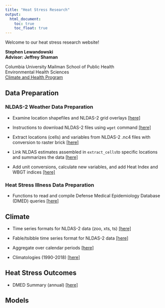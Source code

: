 ```yaml
---
title: "Heat Stress Research"
output:
  html_document:
    toc: true
    toc_float: true
---
```


Welcome to our heat stress research website!  

**Stephen Lewandowski**  
**Advisor: Jeffrey Shaman**  

Columbia University Mailman School of Public Health  
Environmental Health Sciences  
[Climate and Health Program](https://www.mailman.columbia.edu/research/climate-and-health-program)



## Data Preparation

### NLDAS-2 Weather Data Preparation
- Examine location shapefiles and NLDAS-2 grid overlays [[here]](shapefiles.html)  

- Instructions to download NLDAS-2 files using `wget` command [[here]](nldas_wget.html)  

- Extract locations (cells) and variables from NLDAS-2 .nc4 files with conversion to raster brick [[here]](extract_cells.html)  

- Link NLDAS estimates assembled in `extract_cells`to specific locations and summarizes the data [[here]](installation_nldas.html)

- Add unit conversions, calculate new variables, and add Heat Index and WBGT indices [[here]](nldas_indices.html)

### Heat Stress Illness Data Preparation
- Functions to read and compile Defense Medical Epidemiology Database (DMED) queries [[here]](dmed_read.html)

## Climate 

- Time series formats for NLDAS-2 data (zoo, xts, ts) [[here]](nldas_timeseries.html)

- Fable/tsibble time series format for NLDAS-2 data [[here]](nldas_fable.html)

- Aggregate over calendar periods [[here]](nldas_averaged.html) 

- Climatologies (1990-2018) [[here]](climatologies.html) 

## Heat Stress Outcomes

- DMED Summary (annual) [[here]](dmed_summary.html)  

## Models